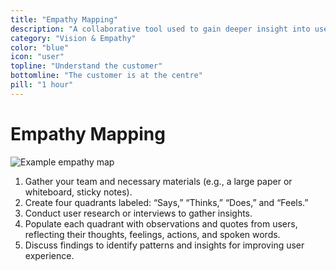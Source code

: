 ```yaml
---
title: "Empathy Mapping"
description: "A collaborative tool used to gain deeper insight into users’ emotions, thoughts, and behaviors to enhance user-centered design."
category: "Vision & Empathy"
color: "blue"
icon: "user"
topline: "Understand the customer"
bottomline: "The customer is at the centre"
pill: "1 hour"
---
```



# Empathy Mapping

![Example empathy map](./empathy-mapping.jpg)

1. Gather your team and necessary materials (e.g., a large paper or whiteboard, sticky notes).
2. Create four quadrants labeled: “Says,” “Thinks,” “Does,” and “Feels.”
3. Conduct user research or interviews to gather insights.
4. Populate each quadrant with observations and quotes from users, reflecting their thoughts, feelings, actions, and spoken words.
5. Discuss findings to identify patterns and insights for improving user experience.
